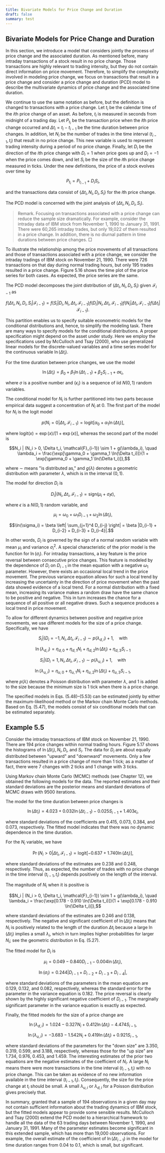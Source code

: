```yaml
---
title: Bivariate Models for Price Change and Duration
draft: false
summary: test
---
```



<TOCInline toc={props.toc} asDisclosure />

## Bivariate Models for Price Change and Duration

In this section, we introduce a model that considers jointly the process of price change and the associated duration. As mentioned before, many intraday transactions of a stock result in no price change. Those transactions are highly relevant to trading intensity, but they do not contain direct information on price movement. Therefore, to simplify the complexity involved in modeling price change, we focus on transactions that result in a price change and consider a price change and duration (PCD) model to describe the multivariate dynamics of price change and the associated time duration.

We continue to use the same notation as before, but the definition is changed to transactions with a price change. Let $t_i$ be the calendar time of the $i$th price change of an asset. As before, $t_i$ is measured in seconds from midnight of a trading day. Let $P_{t_i}$ be the transaction price when the $i$th price change occurred and $\Delta t_i = t_i - t_{i-1}$ be the time duration between price changes. In addition, let $N_i$ be the number of trades in the time interval $(t_{i-1}, t_i)$ that result in no price change. This new variable is used to represent trading intensity during a period of no price change. Finally, let $D_i$ be the direction of the $i$th price change with $D_i = 1$ when price goes up and $D_i = -1$ when the price comes down, and let $S_i$ be the size of the $i$th price change measured in ticks. Under the new definitions, the price of a stock evolves over time by

$$P_{t_i} = P_{t_{i-1}} + D_i S_i,$$

and the transactions data consist of $\{\Delta t_i, N_i, D_i, S_i\}$ for the $i$th price change.

The PCD model is concerned with the joint analysis of $(\Delta t_i, N_i, D_i, S_i)$.

> Remark. Focusing on transactions associated with a price change can reduce the sample size dramatically. For example, consider the intraday data of IBM stock from November 1, 1990 to January 31, 1991. There were 60,265 intraday trades, but only 19,022 of them resulted in a price change. In addition, there is no diurnal pattern in time durations between price changes. □

To illustrate the relationship among the price movements of all transactions and those of transactions associated with a price change, we consider the intraday tradings of IBM stock on November 21, 1990. There were 726 transactions on that day during normal trading hours, but only 195 trades resulted in a price change. Figure 5.16 shows the time plot of the price series for both cases. As expected, the price series are the same.

The PCD model decomposes the joint distribution of $(\Delta t_i, N_i, D_i, S_i)$ given $\mathcal{F}_{i-1}$ as

$$f(\Delta t_i, N_i, D_i, S_i | \mathcal{F}_{i-1}) = f(S_i | D_i, N_i, \Delta t_i, \mathcal{F}_{i-1}) f(D_i | N_i, \Delta t_i, \mathcal{F}_{i-1}) f(N_i | \Delta t_i, \mathcal{F}_{i-1}) f(\Delta t_i | \mathcal{F}_{i-1}).$$

This partition enables us to specify suitable econometric models for the conditional distributions and, hence, to simplify the modeling task. There are many ways to specify models for the conditional distributions. A proper specification might depend on the asset under study. Here we employ the specifications used by McCulloch and Tsay (2000), who use generalized linear models for the discrete-valued variables and a time series model for the continuous variable $\ln(\Delta t_i)$.

For the time duration between price changes, we use the model

$$\ln(\Delta t_i) = \beta_0 + \beta_1 \ln(\Delta t_{i-1}) + \beta_2 S_{i-1} + \sigma \epsilon_i,$$

where $\sigma$ is a positive number and $\{\epsilon_i\}$ is a sequence of iid $N(0,1)$ random variables.

The conditional model for $N_i$ is further partitioned into two parts because empirical data suggest a concentration of $N_i$ at 0. The first part of the model for $N_i$ is the logit model

$$p(N_i = 0 | \Delta t_i, \mathcal{F}_{i-1}) = \text{logit}[\alpha_0 + \alpha_1 \ln(\Delta t_i)],$$

where $\text{logit}(x) = \exp(x)/[1+\exp(x)]$, whereas the second part of the model is

$$N_i | (N_i > 0, \Delta t_i, \mathcal{F}_{i-1}) \sim 1 + g(\lambda_i), \quad \lambda_i = \frac{\exp[\gamma_0 + \gamma_1 \ln(\Delta t_i)]}{1 + \exp[\gamma_0 + \gamma_1 \ln(\Delta t_i)]},$$

where $\sim$ means "is distributed as," and $g(\lambda)$ denotes a geometric distribution with parameter $\lambda$, which is in the interval $(0,1)$.

The model for direction $D_i$ is

$$D_i | (N_i, \Delta t_i, \mathcal{F}_{i-1}) = \text{sign}(\mu_i + \sigma_i \epsilon),$$

where $\epsilon$ is a $N(0,1)$ random variable, and

$$\mu_i = \omega_0 + \omega_1 D_{i-1} + \omega_2 \ln(\Delta t_i),$$

$$\ln(\sigma_i) = \beta \left| \sum_{j=1}^4 D_{i-j} \right| = \beta |D_{i-1} + D_{i-2} + D_{i-3} + D_{i-4}|.$$

In other words, $D_i$ is governed by the sign of a normal random variable with mean $\mu_i$ and variance $\sigma_i^2$. A special characteristic of the prior model is the function for $\ln(\sigma_i)$. For intraday transactions, a key feature is the price reversal between consecutive price changes. This feature is modeled by the dependence of $D_i$ on $D_{i-1}$ in the mean equation with a negative $\omega_1$ parameter. However, there exists an occasional local trend in the price movement. The previous variance equation allows for such a local trend by increasing the uncertainty in the direction of price movement when the past data showed evidence of a local trend. For a normal distribution with a fixed mean, increasing its variance makes a random draw have the same chance to be positive and negative. This in turn increases the chance for a sequence of all positive or all negative draws. Such a sequence produces a local trend in price movement.

To allow for different dynamics between positive and negative price movements, we use different models for the size of a price change. Specifically, we have

$$S_i | (D_i = -1, N_i, \Delta t_i, \mathcal{F}_{i-1}) \sim p(\lambda_{d,i}) + 1, \quad \text{with}$$

$$\ln(\lambda_{d,i}) = \eta_{d,0} + \eta_{d,1} N_i + \eta_{d,2} \ln(\Delta t_i) + \eta_{d,3} S_{i-1}$$

$$S_i | (D_i = 1, N_i, \Delta t_i, \mathcal{F}_{i-1}) \sim p(\lambda_{u,i}) + 1, \quad \text{with}$$

$$\ln(\lambda_{u,i}) = \eta_{u,0} + \eta_{u,1} N_i + \eta_{u,2} \ln(\Delta t_i) + \eta_{u,3} S_{i-1},$$

where $p(\lambda)$ denotes a Poisson distribution with parameter $\lambda$, and 1 is added to the size because the minimum size is 1 tick when there is a price change.

The specified models in Eqs. (5.48)–(5.53) can be estimated jointly by either the maximum-likelihood method or the Markov chain Monte Carlo methods. Based on Eq. (5.47), the models consist of six conditional models that can be estimated separately.

## Example 5.5

Consider the intraday transactions of IBM stock on November 21, 1990. There are 194 price changes within normal trading hours. Figure 5.17 shows the histograms of $\ln(\Delta t_i), N_i, D_i$, and $S_i$. The data for $D_i$ are about equally distributed between "upward" and "downward" movements. Only a few transactions resulted in a price change of more than 1 tick; as a matter of fact, there were 7 changes with 2 ticks and 1 change with 3 ticks.

Using Markov chain Monte Carlo (MCMC) methods (see Chapter 12), we obtained the following models for the data. The reported estimates and their standard deviations are the posterior means and standard deviations of MCMC draws with 9500 iterations.

The model for the time duration between price changes is

$$\ln(\Delta t_i) = 4.023 + 0.032 \ln(\Delta t_{i-1}) - 0.025 S_{i-1} + 1.403 \epsilon_i,$$

where standard deviations of the coefficients are 0.415, 0.073, 0.384, and 0.073, respectively. The fitted model indicates that there was no dynamic dependence in the time duration.

For the $N_i$ variable, we have

$$\Pr(N_i > 0 | \Delta t_i, \mathcal{F}_{i-1}) = \text{logit}[-0.637 + 1.740 \ln(\Delta t_i)],$$

where standard deviations of the estimates are 0.238 and 0.248, respectively. Thus, as expected, the number of trades with no price change in the time interval $(t_{i-1}, t_i)$ depends positively on the length of the interval.

The magnitude of $N_i$ when it is positive is

$$N_i | (N_i > 0, \Delta t_i, \mathcal{F}_{i-1}) \sim 1 + g(\lambda_i), \quad \lambda_i = \frac{\exp[0.178 - 0.910 \ln(\Delta t_i)]}{1 + \exp[0.178 - 0.910 \ln(\Delta t_i)]},$$

where standard deviations of the estimates are 0.246 and 0.138, respectively. The negative and significant coefficient of $\ln(\Delta t_i)$ means that $N_i$ is positively related to the length of the duration $\Delta t_i$ because a large $\ln(\Delta t_i)$ implies a small $\lambda_i$, which in turn implies higher probabilities for larger $N_i$; see the geometric distribution in Eq. (5.27).

The fitted model for $D_i$ is

$$\mu_i = 0.049 - 0.840 D_{i-1} - 0.004 \ln(\Delta t_i),$$

$$\ln(\sigma_i) = 0.244 |D_{i-1} + D_{i-2} + D_{i-3} + D_{i-4}|,$$

where standard deviations of the parameters in the mean equation are 0.129, 0.132, and 0.082, respectively, whereas the standard error for the parameter in the variance equation is 0.182. The price reversal is clearly shown by the highly significant negative coefficient of $D_{i-1}$. The marginally significant parameter in the variance equation is exactly as expected.

Finally, the fitted models for the size of a price change are

$$\ln(\lambda_{d,i}) = 1.024 - 0.327 N_i + 0.412 \ln(\Delta t_i) - 4.474 S_{i-1},$$

$$\ln(\lambda_{u,i}) = -3.683 - 1.542 N_i + 0.419 \ln(\Delta t_i) + 0.921 S_{i-1},$$

where standard deviations of the parameters for the "down size" are 3.350, 0.319, 0.599, and 3.188, respectively, whereas those for the "up size" are 1.734, 0.976, 0.453, and 1.459. The interesting estimates of the prior two equations are the negative estimates of the coefficient of $N_i$. A large $N_i$ means there were more transactions in the time interval $(t_{i-1}, t_i)$ with no price change. This can be taken as evidence of no new information available in the time interval $(t_{i-1}, t_i)$. Consequently, the size for the price change at $t_i$ should be small. A small $\lambda_{u,i}$ or $\lambda_{d,i}$ for a Poisson distribution gives precisely that.

In summary, granted that a sample of 194 observations in a given day may not contain sufficient information about the trading dynamics of IBM stock, but the fitted models appear to provide some sensible results. McCulloch and Tsay (2000) extend the PCD model to a hierarchical framework to handle all the data of the 63 trading days between November 1, 1990, and January 31, 1991. Many of the parameter estimates become significant in this extended sample, which has more than 19,000 observations. For example, the overall estimate of the coefficient of $\ln(\Delta t_{i-1})$ in the model for time duration ranges from 0.04 to 0.1, which is small, but significant.
